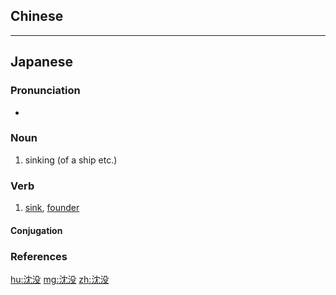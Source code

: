 {{also|沈沒}}
==Chinese==
{{zh-see|沉沒|v}}

----

==Japanese==
{{ja-kanjitab|ちん|ぼつ|yomi=o}}

===Pronunciation===
* {{ja-pron|ちんぼつ|y=o|acc=0|acc_ref=NHK}}

===Noun===
{{ja-noun|ちんぼつ}}

# sinking (of a ship etc.)

===Verb===
{{ja-verb-suru|ちんぼつ}}

# [[sink]], [[founder]]

====Conjugation====
{{ja-suru|ちんぼつ}}

===References===
<references/>

[[hu:沈没]]
[[mg:沈没]]
[[zh:沈没]]